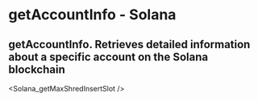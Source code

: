 # getAccountInfo - Solana

## getAccountInfo.  Retrieves detailed information about a specific account on the Solana blockchain


<Solana_getMaxShredInsertSlot />
